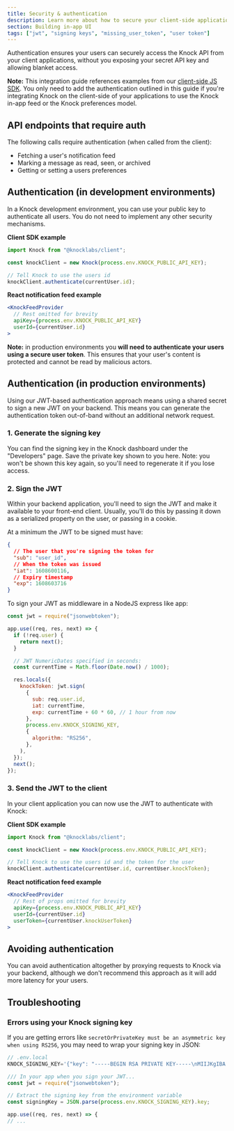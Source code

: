 ```yaml
---
title: Security & authentication
description: Learn more about how to secure your client-side applications as they integrate with Knock.
section: Building in-app UI
tags: ["jwt", "signing keys", "missing_user_token", "user token"]
---
```



Authentication ensures your users can securely access the Knock API from your client
applications, without you exposing your secret API key and allowing blanket
access.

**Note:** This integration guide references examples from our [client-side JS SDK](https://github.com/knocklabs/knock-client-js). You only need to add the authentication outlined in this guide if you're integrating Knock on the client-side of
your applications to use the Knock in-app feed or the Knock preferences model.

## API endpoints that require auth

The following calls require authentication (when called from the client):

- Fetching a user's notification feed
- Marking a message as read, seen, or archived
- Getting or setting a users preferences

## Authentication (in development environments)

In a Knock development environment, you can use your public key to authenticate all users. You do not need to implement any other security mechanisms.

**Client SDK example**

```js
import Knock from "@knocklabs/client";

const knockClient = new Knock(process.env.KNOCK_PUBLIC_API_KEY);

// Tell Knock to use the users id
knockClient.authenticate(currentUser.id);
```

**React notification feed example**

```jsx
<KnockFeedProvider
  // Rest omitted for brevity
  apiKey={process.env.KNOCK_PUBLIC_API_KEY}
  userId={currentUser.id}
>
```

**Note:** in production environments you **will need to authenticate your users using a secure user token**. This ensures
that your user's content is protected and cannot be read by malicious actors.

## Authentication (in production environments)

Using our JWT-based authentication approach means using a shared secret to sign a new JWT on your
backend. This means you can generate the authentication token out-of-band without an additional network request.

### 1. Generate the signing key

You can find the signing key in the Knock dashboard under the "Developers" page. Save the private
key shown to you here. Note: you won't be shown this key again, so you'll need to regenerate
it if you lose access.

### 2. Sign the JWT

Within your backend application, you'll need to sign the JWT and make it available to your front-end
client. Usually, you'll do this by passing it down as a serialized property on the user, or passing in a cookie.

At a minimum the JWT to be signed must have:

```json
{
  // The user that you're signing the token for
  "sub": "user_id",
  // When the token was issued
  "iat": 1608600116,
  // Expiry timestamp
  "exp": 1608603716
}
```

To sign your JWT as middleware in a NodeJS express like app:

```js
const jwt = require("jsonwebtoken");

app.use((req, res, next) => {
  if (!req.user) {
    return next();
  }

  // JWT NumericDates specified in seconds:
  const currentTime = Math.floor(Date.now() / 1000);

  res.locals({
    knockToken: jwt.sign(
      {
        sub: req.user.id,
        iat: currentTime,
        exp: currentTime + 60 * 60, // 1 hour from now
      },
      process.env.KNOCK_SIGNING_KEY,
      {
        algorithm: "RS256",
      },
    ),
  });
  next();
});
```

### 3. Send the JWT to the client

In your client application you can now use the JWT to authenticate with Knock:

**Client SDK example**

```js
import Knock from "@knocklabs/client";

const knockClient = new Knock(process.env.KNOCK_PUBLIC_API_KEY);

// Tell Knock to use the users id and the token for the user
knockClient.authenticate(currentUser.id, currentUser.knockToken);
```

**React notification feed example**

```jsx
<KnockFeedProvider
  // Rest of props omitted for brevity
  apiKey={process.env.KNOCK_PUBLIC_API_KEY}
  userId={currentUser.id}
  userToken={currentUser.knockUserToken}
>
```

## Avoiding authentication

You can avoid authentication altogether by proxying requests to Knock via your backend, although we don't recommend this approach as it will add more latency for your users.

## Troubleshooting

### Errors using your Knock signing key

If you are getting errors like
`secretOrPrivateKey must be an asymmetric key when using RS256`, you may need to
wrap your signing key in JSON:
      
```javascript
// .env.local
KNOCK_SIGNING_KEY='{"key": "-----BEGIN RSA PRIVATE KEY-----\nMIIJKgIBA....\n-----END RSA PRIVATE KEY-----\n"}'

/// In your app when you sign your JWT...
const jwt = require("jsonwebtoken");

// Extract the signing key from the environment variable
const signingKey = JSON.parse(process.env.KNOCK_SIGNING_KEY).key;

app.use((req, res, next) => {
// ...
```
